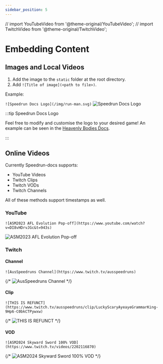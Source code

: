 ```yaml
---
sidebar_position: 5
---
```


// import YouTubeVideo from '@theme-original/YouTubeVideo';
// import TwitchVideo from '@theme-original/TwitchVideo';

# Embedding Content

## Images and Local Videos

1. Add the image to the `static` folder at the root directory.
2. Add `![Title of image](<path to file>)`.

Example:

`![Speedrun Docs Logo](/img/run-man.svg)`
![Speedrun Docs Logo](/img/run-man.svg)

:::tip Speedrun Docs Logo

Feel free to modify and customise the logo to your desired game! An example can be seen in the [Heavenly Bodies Docs](https://ewanlyon.github.io/HeavenlyBodies-SpeedrunDocs/).

:::

## Online Videos

Currently Speedrun-docs supports:

- YouTube Videos
- Twitch Clips
- Twitch VODs
- Twitch Channels

All of these methods support timestamps as well.

### YouTube

`![ASM2023 AFL Evolution Pop-off](https://www.youtube.com/watch?v=DI8vHDrvJGc&t=943s)`

![ASM2023 AFL Evolution Pop-off](https://www.youtube.com/watch?v=DI8vHDrvJGc&t=943s)

### Twitch

#### Channel

`![AusSpeedruns Channel](https://www.twitch.tv/ausspeedruns)`

{/* ![AusSpeedruns Channel](https://www.twitch.tv/ausspeedruns) */}

#### Clip

`![THIS IS REFUNCT](https://www.twitch.tv/ausspeedruns/clip/LuckyScaryAyeayeGrammarKing-9Hp6-C0bkCTPywxw)`

{/* ![THIS IS REFUNCT](https://www.twitch.tv/ausspeedruns/clip/LuckyScaryAyeayeGrammarKing-9Hp6-C0bkCTPywxw) */}

#### VOD

`![ASM2024 Skyward Sword 100% VOD](https://www.twitch.tv/videos/2202116870)`

{/* ![ASM2024 Skyward Sword 100% VOD](https://www.twitch.tv/videos/2202116870) */}
